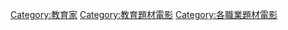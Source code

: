 [[Category:教育家|Category:教育家]]
[[Category:教育題材電影|Category:教育題材電影]]
[[Category:各職業題材電影|Category:各職業題材電影]]